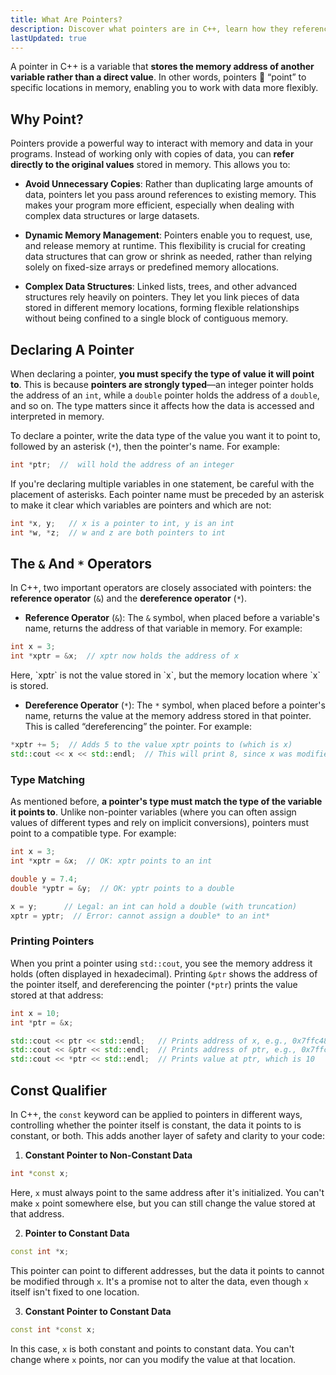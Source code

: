 ```yaml
---
title: What Are Pointers?
description: Discover what pointers are in C++, learn how they reference memory addresses, and understand why they’re essential for more advanced programming techniques.
lastUpdated: true
---
```



A pointer in C++ is a variable that **stores the memory address of another variable 
rather than a direct value**. In other words, pointers 🫵 “point” to specific locations 
in memory, enabling you to work with data more flexibly.

## Why Point?

Pointers provide a powerful way to interact with memory and data in your programs. 
Instead of working only with copies of data, you can **refer directly to the original 
values** stored in memory. This allows you to:

- **Avoid Unnecessary Copies**: Rather than duplicating large amounts of data, pointers 
let you pass around references to existing memory. This makes your program more efficient, 
especially when dealing with complex data structures or large datasets.

- **Dynamic Memory Management**: Pointers enable you to request, use, and release memory at 
runtime. This flexibility is crucial for creating data structures that can grow or shrink as 
needed, rather than relying solely on fixed-size arrays or predefined memory allocations.

- **Complex Data Structures**: Linked lists, trees, and other advanced structures rely heavily 
on pointers. They let you link pieces of data stored in different memory locations, forming 
flexible relationships without being confined to a single block of contiguous memory.

## Declaring A Pointer

When declaring a pointer, **you must specify the type of value it will point to**. This is because 
**pointers are strongly typed**—an integer pointer holds the address of an `int`, while a `double` 
pointer holds the address of a `double`, and so on. The type matters since it affects how the 
data is accessed and interpreted in memory.

To declare a pointer, write the data type of the value you want it to point to, followed by 
an asterisk (`*`), then the pointer's name. For example:

```cpp showLineNumbers=false
int *ptr;  //  will hold the address of an integer 
```

If you're declaring multiple variables in one statement, be careful 
with the placement of asterisks. Each pointer name must be preceded 
by an asterisk to make it clear which variables are pointers and which are not:

```cpp showLineNumbers=false
int *x, y;   // x is a pointer to int, y is an int
int *w, *z;  // w and z are both pointers to int
```

## The `&` And `*` Operators

In C++, two important operators are closely associated with pointers: 
the **reference operator** (`&`) and the **dereference operator** (`*`).

- **Reference Operator** (`&`): The `&` symbol, when placed before a variable's name, 
returns the address of that variable in memory. For example:

```cpp showLineNumbers=false
int x = 3;
int *xptr = &x;  // xptr now holds the address of x
```

<Aside>
Here, `xptr` is not the value stored in `x`, but the memory location where `x` is stored.
</Aside>

- **Dereference Operator** (`*`): The `*` symbol, when placed before a pointer's name, 
returns the value at the memory address stored in that pointer. This is called 
“dereferencing” the pointer. For example:

```cpp showLineNumbers=false
*xptr += 5;  // Adds 5 to the value xptr points to (which is x)
std::cout << x << std::endl;  // This will print 8, since x was modified through xptr
```

### Type Matching

As mentioned before, **a pointer's type must match the type of the variable it 
points to**. Unlike non-pointer variables (where you can often assign values of 
different types and rely on implicit conversions), pointers must point to a 
compatible type. For example:

```cpp showLineNumbers=false
int x = 3;
int *xptr = &x;  // OK: xptr points to an int

double y = 7.4;
double *yptr = &y;  // OK: yptr points to a double

x = y;      // Legal: an int can hold a double (with truncation)
xptr = yptr;  // Error: cannot assign a double* to an int*
```

### Printing Pointers

When you print a pointer using `std::cout`, you see the memory address it holds 
(often displayed in hexadecimal). Printing `&ptr` shows the address of the pointer 
itself, and dereferencing the pointer (`*ptr`) prints the value stored at that address:

```cpp showLineNumbers=false
int x = 10;
int *ptr = &x;

std::cout << ptr << std::endl;   // Prints address of x, e.g., 0x7ffc48cb398c
std::cout << &ptr << std::endl;  // Prints address of ptr, e.g., 0x7ffcb7d14dd0
std::cout << *ptr << std::endl;  // Prints value at ptr, which is 10
```

## Const Qualifier

In C++, the `const` keyword can be applied to pointers in different ways, controlling 
whether the pointer itself is constant, the data it points to is constant, or both. 
This adds another layer of safety and clarity to your code:

1. **Constant Pointer to Non-Constant Data**

```cpp showLineNumbers=false
int *const x;
```

Here, `x` must always point to the same address after it's initialized. You can't 
make `x` point somewhere else, but you can still change the value stored at that address.

2. **Pointer to Constant Data**

```cpp showLineNumbers=false
const int *x;
```

This pointer can point to different addresses, but the data it points to cannot 
be modified through `x`. It's a promise not to alter the data, even though `x` itself 
isn't fixed to one location.

3. **Constant Pointer to Constant Data**

```cpp showLineNumbers=false
const int *const x;
```

In this case, `x` is both constant and points to constant data. You can't change where `x` 
points, nor can you modify the value at that location.
